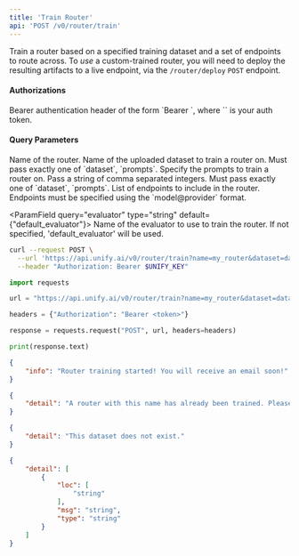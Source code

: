 ```yaml
---
title: 'Train Router'
api: 'POST /v0/router/train'
---
```

Train a router based on a specified training dataset and a set of endpoints to route
across. To *use* a custom-trained router, you will need to deploy the resulting
artifacts to a live endpoint, via the `/router/deploy` `POST` endpoint.

#### Authorizations

<ParamField header="Authorization" type="string" required="true">
  Bearer authentication header of the form `Bearer <token>`, where `<token>` is your auth token.
</ParamField>

#### Query Parameters

<ParamField query="name" type="string" required="true">
Name of the router.
</ParamField>

<ParamField query="dataset" type="string | null" >
Name of the uploaded dataset to train a router on. Must pass exactly one of `dataset`, `prompts`.
</ParamField>

<ParamField query="prompts" type="string | null" >
Specify the prompts to train a router on. Pass a string of comma separated integers. Must pass exactly one of `dataset`, `prompts`.
</ParamField>

<ParamField query="endpoints" type="array" required="true">
List of endpoints to include in the router. Endpoints must be specified using the `model@provider` format.
</ParamField>

<ParamField query="evaluator" type="string"  default={"default_evaluator"}>
Name of the evaluator to use to train the router. If not specified, 'default_evaluator' will be used.
</ParamField>

<RequestExample>

```bash cURL
curl --request POST \
  --url 'https://api.unify.ai/v0/router/train?name=my_router&dataset=dataset1&prompts=34,89,127&endpoints=['gpt-4o-mini@openai',%20'claude-3.5-sonnet@anthropic',%20'llama-3.1-405b-chat@fireworks-ai']&evaluator=eval1' \
  --header "Authorization: Bearer $UNIFY_KEY"
```

```python Python
import requests

url = "https://api.unify.ai/v0/router/train?name=my_router&dataset=dataset1&prompts=34,89,127&endpoints=['gpt-4o-mini@openai',%20'claude-3.5-sonnet@anthropic',%20'llama-3.1-405b-chat@fireworks-ai']&evaluator=eval1"

headers = {"Authorization": "Bearer <token>"}

response = requests.request("POST", url, headers=headers)

print(response.text)
```

</RequestExample>
<ResponseExample>

```json 200
{
    "info": "Router training started! You will receive an email soon!"
}
```

```json 400
{
    "detail": "A router with this name has already been trained. Please, choose a different one."
}
```

```json 404
{
    "detail": "This dataset does not exist."
}
```

```json 422
{
    "detail": [
        {
            "loc": [
                "string"
            ],
            "msg": "string",
            "type": "string"
        }
    ]
}
```

</ResponseExample>
